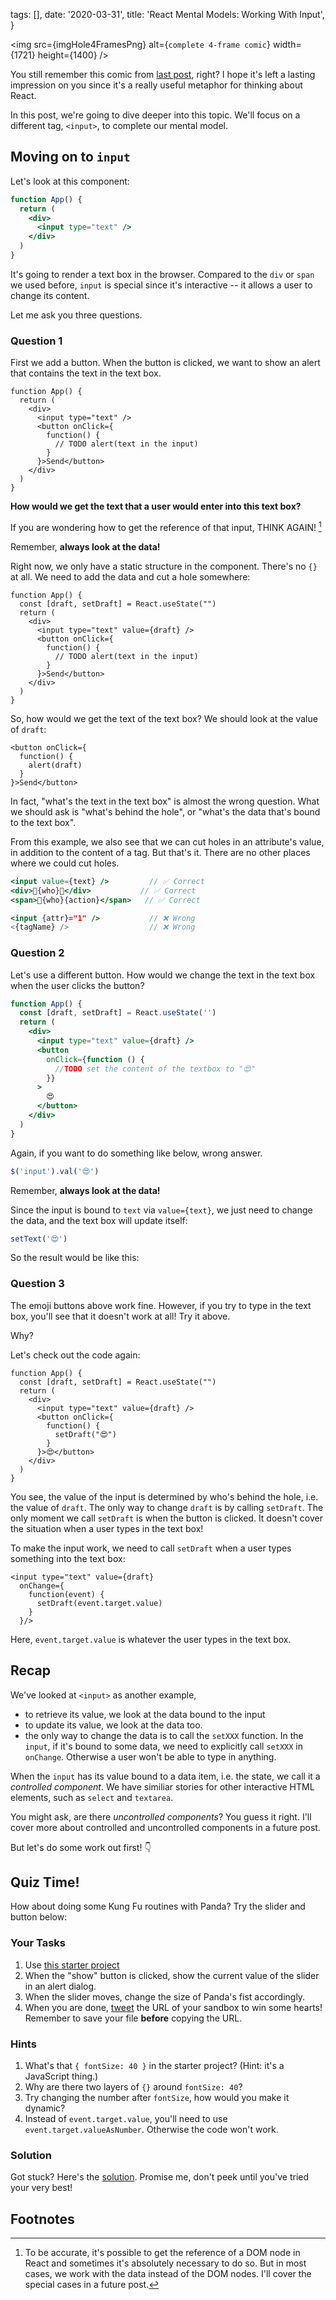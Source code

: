 
  tags: [],
  date: '2020-03-31',
  title: 'React Mental Models: Working With Input',
}

<!--excerpt-->

<!--/excerpt-->

<img
  src={imgHole4FramesPng}
  alt={`complete 4-frame comic`}
  width={1721}
  height={1400}
/>

You still remember this comic from [last post](/2020/03/23/react-mental-models-cutting-holes-in-html), right? I hope it's left a lasting impression on you since it's a really useful metaphor for thinking about React.

In this post, we're going to dive deeper into this topic. We'll focus on a different tag, `<input>`, to complete our mental model.

<!-- *BTW: Stuck at home? Why don't you join our [new React challenge](/challenges/bored-at-home-react)? Come learn React, meet like-minded people (with guaranteed social distance), build something cool and win prizes! It's FREE.* -->

## Moving on to `input`

Let's look at this component:

```jsx
function App() {
  return (
    <div>
      <input type="text" />
    </div>
  )
}
```

It's going to render a text box in the browser. Compared to the `div` or `span` we used before, `input` is special since it's interactive -- it allows a user to change its content.

Let me ask you three questions.

### Question 1

First we add a button. When the button is clicked, we want to show an alert that contains the text in the text box.

```jsx{7}
function App() {
  return (
    <div>
      <input type="text" />
      <button onClick={
        function() {
          // TODO alert(text in the input)
        }
      }>Send</button>
    </div>
  )
}
```

**How would we get the text that a user would enter into this text box?**

If you are wondering how to get the reference of that input, THINK AGAIN! [^1]

Remember, **always look at the data!**

Right now, we only have a static structure in the component. There's no `{}` at all. We need to add the data and cut a hole somewhere:

```jsx{2,5}
function App() {
  const [draft, setDraft] = React.useState("")
  return (
    <div>
      <input type="text" value={draft} />
      <button onClick={
        function() {
          // TODO alert(text in the input)
        }
      }>Send</button>
    </div>
  )
}
```

So, how would we get the text of the text box? We should look at the value of `draft`:

```jsx{3}
<button onClick={
  function() {
    alert(draft)
  }
}>Send</button>
```

In fact, "what's the text in the text box" is almost the wrong question. What we should ask is "what's behind the hole", or "what's the data that's bound to the text box".

From this example, we also see that we can cut holes in an attribute's value, in addition to the content of a tag. But that's it. There are no other places where we could cut holes.

```jsx
<input value={text} />         // ✅ Correct
<div>💪{who}👊</div>           // ✅ Correct
<span>💪{who}{action}</span>   // ✅ Correct

<input {attr}="1" />           // ❌ Wrong
<{tagName} />                  // ❌ Wrong
```

### Question 2

Let's use a different button. How would we change the text in the text box when the user clicks the button?

```jsx
function App() {
  const [draft, setDraft] = React.useState('')
  return (
    <div>
      <input type="text" value={draft} />
      <button
        onClick={function () {
          //TODO set the content of the textbox to "😍"
        }}
      >
        😍
      </button>
    </div>
  )
}
```

Again, if you want to do something like below, wrong answer.

```js
$('input').val('😍')
```

Remember, **always look at the data!**

Since the input is bound to `text` via `value={text}`, we just need to change the data, and the text box will update itself:

```jsx
setText('😍')
```

So the result would be like this:

<InputAndButtons />

### Question 3

The emoji buttons above work fine. However, if you try to type in the text box, you'll see that it doesn't work at all! Try it above.

Why?

Let's check out the code again:

```jsx{5}
function App() {
  const [draft, setDraft] = React.useState("")
  return (
    <div>
      <input type="text" value={draft} />
      <button onClick={
        function() {
          setDraft("😍")
        }
      }>😍</button>
    </div>
  )
}
```

You see, the value of the input is determined by who's behind the hole, i.e. the value of `draft`. The only way to change `draft` is by calling `setDraft`. The only moment we call `setDraft` is when the button is clicked. It doesn't cover the situation when a user types in the text box!

<!-- In the language of "data binding", since we've bound `draft` to the `value` of the input, React will always keep these two in sync.  -->

To make the input work, we need to call `setDraft` when a user types something into the text box:

```jsx{2-3}
<input type="text" value={draft}
  onChange={
    function(event) {
      setDraft(event.target.value)
    }
  }/>
```

Here, `event.target.value` is whatever the user types in the text box.

## Recap

We've looked at `<input>` as another example,

- to retrieve its value, we look at the data bound to the input
- to update its value, we look at the data too.
- the only way to change the data is to call the `setXXX` function. In the `input`, if it's bound to some data, we need to explicitly call `setXXX` in `onChange`. Otherwise a user won't be able to type in anything.

<!-- This is one of the most common frustrations I've seen when people get started on React. "How come my text input/dropdown/slider stops working?" -->

When the `input` has its value bound to a data item, i.e. the state, we call it a _controlled component_. We have similiar stories for other interactive HTML elements, such as `select` and `textarea`.

You might ask, are there _uncontrolled components_? You guess it right. I'll cover more about controlled and uncontrolled components in a future post.

But let's do some work out first! 👇

## Quiz Time!

How about doing some Kung Fu routines with Panda? Try the slider and button below:

<PandaPunch />

### Your Tasks

1. Use [this starter project](https://codesandbox.io/s/blog-data-binding-input-quiz-panda-punch-starter-g9luj)
2. When the "show" button is clicked, show the current value of the slider in an alert dialog.
3. When the slider moves, change the size of Panda's fist accordingly.
4. When you are done, [tweet](https://twitter.com/intent/tweet?text=Just%20read%20React%20Mental%20Models%20post%20by%20%40lintonye%0Ahttps%3A//learnreact.design/2020/03/31/react-mental-models-data-binding-and-input%0AHere's%20my%20answer%20to%20%23ReactMentalModelsQuiz%3A%20%5Binsert%20sandbox%20URL%5D%0A) the URL of your sandbox to win some hearts! Remember to save your file **before** copying the URL.

### Hints

1. What's that `{ fontSize: 40 }` in the starter project? (Hint: it's a JavaScript thing.)
2. Why are there two layers of `{}` around `fontSize: 40`?
3. Try changing the number after `fontSize`, how would you make it dynamic?
4. Instead of `event.target.value`, you'll need to use `event.target.valueAsNumber`. Otherwise the code won't work.

### Solution

Got stuck? Here's the [solution](https://codesandbox.io/s/blog-data-binding-input-quiz-panda-punch-solution-dcwjy). Promise me, don't peek until you've tried your very best!

## Footnotes

[^1]: To be accurate, it's possible to get the reference of a DOM node in React and sometimes it's absolutely necessary to do so. But in most cases, we work with the data instead of the DOM nodes. I'll cover the special cases in a future post.

<!--

We can put state, prop, context in the hole. In fact, we can put [any JavaScript expression there](TODO link to post).


- example
  - data, setData pair
- separating data and UI
  - static structure
  - It's the data that changes
  - why?
  - All about data
    - Get input value - from the data
    - Set input value - set the data
- What could be data?
  - content data and ui states
  - data includes: state, prop, context
- UI automatically updates
- link to workshop, sign up form etc.



"What's the text inside that p tag?"
"What's in the text box?"
"What's the color of the button?"



It's natural to point to a thing on the screen and talk about it.

But what React enforces is that we need to think about the data and the static UI separately.





```jsx
<input value="" />
```

The typical way

## Change text





First of all, we have some static content rendered with a few lines of HTML code. Second, we *bind* data to the UI


bind data to UI to make it interactive. Dynamic. -->
